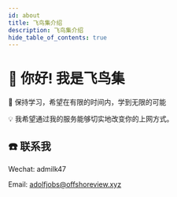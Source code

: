 ```yaml
---
id: about
title: 飞鸟集介绍
description: 飞鸟集介绍
hide_table_of_contents: true
---
```



# 👋 你好! 我是飞鸟集

🌱 保持学习，希望在有限的时间内，学到无限的可能

💡 我希望通过我的服务能够切实地改变你的上网方式。

## ☎️ 联系我

Wechat: admilk47

Email: adolfjobs@offshoreview.xyz

